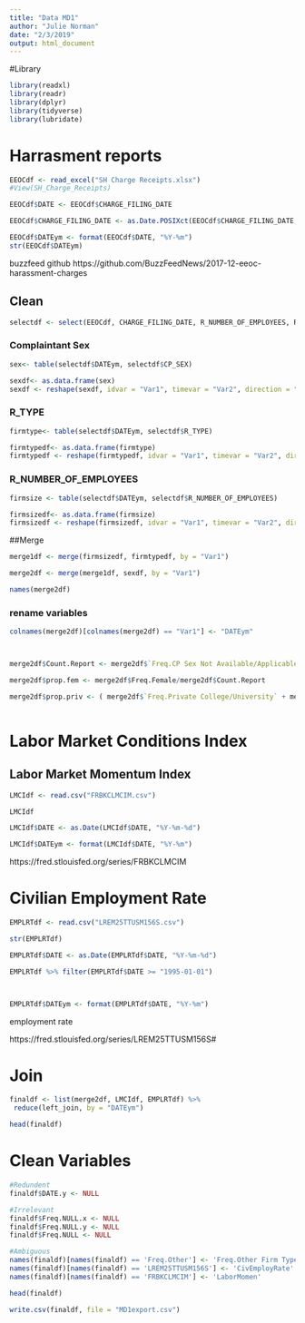 ```yaml
---
title: "Data MD1"
author: "Julie Norman"
date: "2/3/2019"
output: html_document
---
```


#Library

```r
library(readxl)
library(readr)
library(dplyr)
library(tidyverse)
library(lubridate)

```

# Harrasment reports 

```r
EEOCdf <- read_excel("SH Charge Receipts.xlsx")
#View(SH_Charge_Receipts)
```

```r
EEOCdf$DATE <- EEOCdf$CHARGE_FILING_DATE
```


```r
EEOCdf$CHARGE_FILING_DATE <- as.Date.POSIXct(EEOCdf$CHARGE_FILING_DATE, "%Y-%m-%d", tz = "GMT")
```

```r
EEOCdf$DATEym <- format(EEOCdf$DATE, "%Y-%m")
str(EEOCdf$DATEym)
```


buzzfeed github
https://github.com/BuzzFeedNews/2017-12-eeoc-harassment-charges 


## Clean

```r
selectdf <- select(EEOCdf, CHARGE_FILING_DATE, R_NUMBER_OF_EMPLOYEES, R_TYPE, DATE, DATEym, CP_SEX)

```

### Complaintant Sex
```r
sex<- table(selectdf$DATEym, selectdf$CP_SEX)

sexdf<- as.data.frame(sex)
sexdf <- reshape(sexdf, idvar = "Var1", timevar = "Var2", direction = "wide")
```

### R_TYPE
```r
firmtype<- table(selectdf$DATEym, selectdf$R_TYPE)

firmtypedf<- as.data.frame(firmtype)
firmtypedf <- reshape(firmtypedf, idvar = "Var1", timevar = "Var2", direction = "wide")


```

### R_NUMBER_OF_EMPLOYEES 

```r
firmsize <- table(selectdf$DATEym, selectdf$R_NUMBER_OF_EMPLOYEES)

firmsizedf<- as.data.frame(firmsize)
firmsizedf <- reshape(firmsizedf, idvar = "Var1", timevar = "Var2", direction = "wide")
```


##Merge

```r
merge1df <- merge(firmsizedf, firmtypedf, by = "Var1")

merge2df <- merge(merge1df, sexdf, by = "Var1")

names(merge2df)
```

### rename variables

```r
colnames(merge2df)[colnames(merge2df) == "Var1"] <- "DATEym"



merge2df$Count.Report <- merge2df$`Freq.CP Sex Not Available/Applicable`+ merge2df$Freq.Female + merge2df$Freq.Male +merge2df$Freq.NULL

merge2df$prop.fem <- merge2df$Freq.Female/merge2df$Count.Report

merge2df$prop.priv <- ( merge2df$`Freq.Private College/University` + merge2df$`Freq.Private College/University (Inactive Code)` + merge2df$`Freq.Private Elem/Secondary School` + merge2df$`Freq.Private Employer` + merge2df$`Freq.Private Employment Agency` )/merge2df$Count.Report



```




# Labor Market Conditions Index
## Labor Market Momentum Index

```r

LMCIdf <- read.csv("FRBKCLMCIM.csv")

LMCIdf
```


```r
LMCIdf$DATE <- as.Date(LMCIdf$DATE, "%Y-%m-%d")

LMCIdf$DATEym <- format(LMCIdf$DATE, "%Y-%m")
```

https://fred.stlouisfed.org/series/FRBKCLMCIM


# Civilian Employment Rate

```r
EMPLRTdf <- read.csv("LREM25TTUSM156S.csv")

str(EMPLRTdf)
```

```r
EMPLRTdf$DATE <- as.Date(EMPLRTdf$DATE, "%Y-%m-%d")

EMPLRTdf %>% filter(EMPLRTdf$DATE >= "1995-01-01") 



EMPLRTdf$DATEym <- format(EMPLRTdf$DATE, "%Y-%m")
```

employment rate 

https://fred.stlouisfed.org/series/LREM25TTUSM156S#

# Join

```r

finaldf <- list(merge2df, LMCIdf, EMPLRTdf) %>% 
 reduce(left_join, by = "DATEym") 

head(finaldf)
```



# Clean Variables
```r
#Redundent
finaldf$DATE.y <- NULL

#Irrelevant 
finaldf$Freq.NULL.x <- NULL
finaldf$Freq.NULL.y <- NULL
finaldf$Freq.NULL <- NULL

#Ambiguous
names(finaldf)[names(finaldf) == 'Freq.Other'] <- 'Freq.Other Firm Type'
names(finaldf)[names(finaldf) == 'LREM25TTUSM156S'] <- 'CivEmployRate'
names(finaldf)[names(finaldf) == 'FRBKCLMCIM'] <- 'LaborMomen'

head(finaldf)
```




```r
write.csv(finaldf, file = "MD1export.csv")
```


















